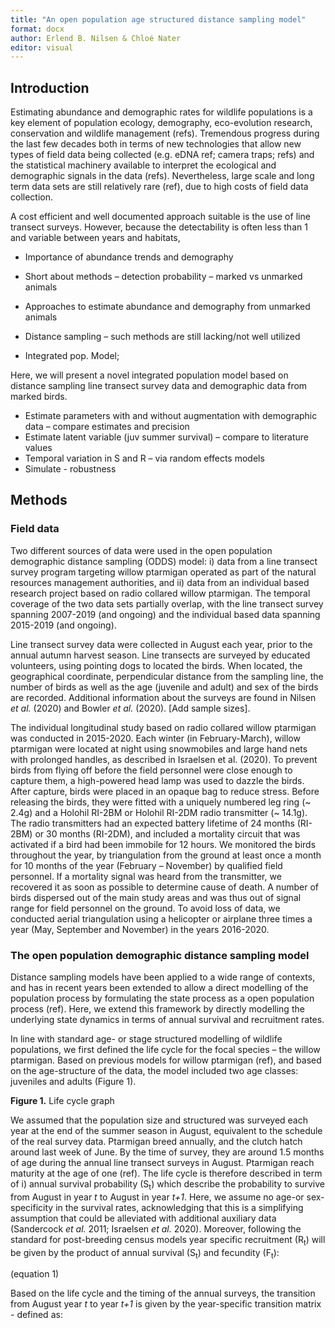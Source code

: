 ```yaml
---
title: "An open population age structured distance sampling model"
format: docx
author: Erlend B. Nilsen & Chloé Nater
editor: visual
---
```


## Introduction

Estimating abundance and demographic rates for wildlife populations is a key element of population ecology, demography, eco-evolution research, conservation and wildlife management (refs). Tremendous progress during the last few decades both in terms of new technologies that allow new types of field data being collected (e.g. eDNA ref; camera traps; refs) and the statistical machinery available to interpret the ecological and demographic signals in the data (refs). Nevertheless, large scale and long term data sets are still relatively rare (ref), due to high costs of field data collection.

A cost efficient and well documented approach suitable is the use of line transect surveys. However, because the detectability is often less than 1 and variable between years and habitats,

-   Importance of abundance trends and demography

-   Short about methods -- detection probability -- marked vs unmarked animals

-   Approaches to estimate abundance and demography from unmarked animals

-   Distance sampling -- such methods are still lacking/not well utilized

-   Integrated pop. Model;

Here, we will present a novel integrated population model based on distance sampling line transect survey data and demographic data from marked birds.

-   Estimate parameters with and without augmentation with demographic data -- compare estimates and precision
-   Estimate latent variable (juv summer survival) -- compare to literature values
-   Temporal variation in S and R -- via random effects models
-   Simulate - robustness

## Methods

### Field data

Two different sources of data were used in the open population demographic distance sampling (ODDS) model: i) data from a line transect survey program targeting willow ptarmigan operated as part of the natural resources management authorities, and ii) data from an individual based research project based on radio collared willow ptarmigan. The temporal coverage of the two data sets partially overlap, with the line transect survey spanning 2007-2019 (and ongoing) and the individual based data spanning 2015-2019 (and ongoing).

Line transect survey data were collected in August each year, prior to the annual autumn harvest season. Line transects are surveyed by educated volunteers, using pointing dogs to located the birds. When located, the geographical coordinate, perpendicular distance from the sampling line, the number of birds as well as the age (juvenile and adult) and sex of the birds are recorded. Additional information about the surveys are found in Nilsen *et al.* (2020) and Bowler *et al.* (2020). \[Add sample sizes\].

The individual longitudinal study based on radio collared willow ptarmigan was conducted in 2015-2020. Each winter (in February-March), willow ptarmigan were located at night using snowmobiles and large hand nets with prolonged handles, as described in Israelsen et al. (2020). To prevent birds from flying off before the field personnel were close enough to capture them, a high-powered head lamp was used to dazzle the birds. After capture, birds were placed in an opaque bag to reduce stress. Before releasing the birds, they were fitted with a uniquely numbered leg ring (\~ 2.4g) and a Holohil RI-2BM or Holohil RI-2DM radio transmitter (\~ 14.1g). The radio transmitters had an expected battery lifetime of 24 months (RI-2BM) or 30 months (RI-2DM), and included a mortality circuit that was activated if a bird had been immobile for 12 hours. We monitored the birds throughout the year, by triangulation from the ground at least once a month for 10 months of the year (February -- November) by qualified field personnel. If a mortality signal was heard from the transmitter, we recovered it as soon as possible to determine cause of death. A number of birds dispersed out of the main study areas and was thus out of signal range for field personnel on the ground. To avoid loss of data, we conducted aerial triangulation using a helicopter or airplane three times a year (May, September and November) in the years 2016-2020.

### The open population demographic distance sampling model

Distance sampling models have been applied to a wide range of contexts, and has in recent years been extended to allow a direct modelling of the population process by formulating the state process as a open population process (ref). Here, we extend this framework by directly modelling the underlying state dynamics in terms of annual survival and recruitment rates.

In line with standard age- or stage structured modelling of wildlife populations, we first defined the life cycle for the focal species -- the willow ptarmigan. Based on previous models for willow ptarmigan (ref), and based on the age-structure of the data, the model included two age classes: juveniles and adults (Figure 1).  

**Figure 1.** Life cycle graph

We assumed that the population size and structured was surveyed each year at the end of the summer season in August, equivalent to the schedule of the real survey data. Ptarmigan breed annually, and the clutch hatch around last week of June. By the time of survey, they are around 1.5 months of age during the annual line transect surveys in August. Ptarmigan reach maturity at the age of one (ref). The life cycle is therefore described in term of i) annual survival probability (S~t~) which describe the probability to survive from August in year *t* to August in year *t+1*. Here, we assume no age-or sex-specificity in the survival rates, acknowledging that this is a simplifying assumption that could be alleviated with additional auxiliary data (Sandercock *et al.* 2011; Israelsen *et al.* 2020). Moreover, following the standard for post-breeding census models year specific recruitment (R~t~) will be given by the product of annual survival (S~t~) and fecundity (F~t~):

(equation 1)

Based on the life cycle and the timing of the annual surveys, the transition from August year *t* to year *t+1* is given by the year-specific transition matrix - defined as:
